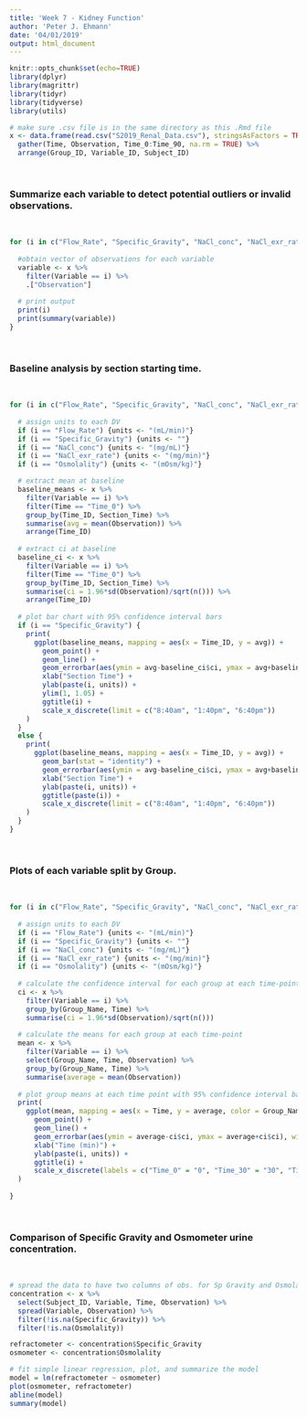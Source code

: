 ```yaml
---
title: 'Week 7 - Kidney Function'
author: 'Peter J. Ehmann'
date: '04/01/2019'
output: html_document
---
```


```r
knitr::opts_chunk$set(echo=TRUE)
library(dplyr)
library(magrittr)
library(tidyr)
library(tidyverse)
library(utils)
```

```r
# make sure .csv file is in the same directory as this .Rmd file
x <- data.frame(read.csv("S2019_Renal_Data.csv"), stringsAsFactors = TRUE) %>%
  gather(Time, Observation, Time_0:Time_90, na.rm = TRUE) %>% 
  arrange(Group_ID, Variable_ID, Subject_ID)
```

<br>

### Summarize each variable to detect potential outliers or invalid observations.

<br>

```r
for (i in c("Flow_Rate", "Specific_Gravity", "NaCl_conc", "NaCl_exr_rate", "Osmolality")) {
  
  #obtain vector of observations for each variable
  variable <- x %>% 
    filter(Variable == i) %>% 
    .["Observation"]
  
  # print output
  print(i)
  print(summary(variable))
}
```

<br>

### Baseline analysis by section starting time.

<br>

```r
for (i in c("Flow_Rate", "Specific_Gravity", "NaCl_conc", "NaCl_exr_rate", "Osmolality")) {
  
  # assign units to each DV
  if (i == "Flow_Rate") {units <- "(mL/min)"}
  if (i == "Specific_Gravity") {units <- ""}
  if (i == "NaCl_conc") {units <- "(mg/mL)"}
  if (i == "NaCl_exr_rate") {units <- "(mg/min)"}
  if (i == "Osmolality") {units <- "(mOsm/kg)"}

  # extract mean at baseline
  baseline_means <- x %>% 
    filter(Variable == i) %>% 
    filter(Time == "Time_0") %>% 
    group_by(Time_ID, Section_Time) %>% 
    summarise(avg = mean(Observation)) %>% 
    arrange(Time_ID)
  
  # extract ci at baseline
  baseline_ci <- x %>% 
    filter(Variable == i) %>% 
    filter(Time == "Time_0") %>% 
    group_by(Time_ID, Section_Time) %>% 
    summarise(ci = 1.96*sd(Observation)/sqrt(n())) %>% 
    arrange(Time_ID)
  
  # plot bar chart with 95% confidence interval bars
  if (i == "Specific_Gravity") {
    print(
      ggplot(baseline_means, mapping = aes(x = Time_ID, y = avg)) +
        geom_point() + 
        geom_line() + 
        geom_errorbar(aes(ymin = avg-baseline_ci$ci, ymax = avg+baseline_ci$ci), width = 0.1) + 
        xlab("Section Time") + 
        ylab(paste(i, units)) + 
        ylim(1, 1.05) + 
        ggtitle(i) + 
        scale_x_discrete(limit = c("8:40am", "1:40pm", "6:40pm"))
    )
  }
  else {
    print(
      ggplot(baseline_means, mapping = aes(x = Time_ID, y = avg)) +
        geom_bar(stat = "identity") + 
        geom_errorbar(aes(ymin = avg-baseline_ci$ci, ymax = avg+baseline_ci$ci), width = 0.1) + 
        xlab("Section Time") + 
        ylab(paste(i, units)) + 
        ggtitle(paste(i)) + 
        scale_x_discrete(limit = c("8:40am", "1:40pm", "6:40pm"))
    )
  }
}
```

<br>

### Plots of each variable split by Group.

<br>

```r
for (i in c("Flow_Rate", "Specific_Gravity", "NaCl_conc", "NaCl_exr_rate", "Osmolality")) {
  
  # assign units to each DV
  if (i == "Flow_Rate") {units <- "(mL/min)"}
  if (i == "Specific_Gravity") {units <- ""}
  if (i == "NaCl_conc") {units <- "(mg/mL)"}
  if (i == "NaCl_exr_rate") {units <- "(mg/min)"}
  if (i == "Osmolality") {units <- "(mOsm/kg)"}
  
  # calculate the confidence interval for each group at each time-point
  ci <- x %>% 
    filter(Variable == i) %>% 
    group_by(Group_Name, Time) %>% 
    summarise(ci = 1.96*sd(Observation)/sqrt(n()))
  
  # calculate the means for each group at each time-point
  mean <- x %>% 
    filter(Variable == i) %>% 
    select(Group_Name, Time, Observation) %>% 
    group_by(Group_Name, Time) %>% 
    summarise(average = mean(Observation))
  
  # plot group means at each time point with 95% confidence interval bars
  print(
    ggplot(mean, mapping = aes(x = Time, y = average, color = Group_Name, group = Group_Name)) + 
      geom_point() + 
      geom_line() + 
      geom_errorbar(aes(ymin = average-ci$ci, ymax = average+ci$ci), width = 0.1) + 
      xlab("Time (min)") + 
      ylab(paste(i, units)) + 
      ggtitle(i) + 
      scale_x_discrete(labels = c("Time_0" = "0", "Time_30" = "30", "Time_60" = "60", "Time_90" = "90"))
  )
  
}
```

<br>

### Comparison of Specific Gravity and Osmometer urine concentration.

<br>

```r
# spread the data to have two columns of obs. for Sp Gravity and Osmolality
concentration <- x %>% 
  select(Subject_ID, Variable, Time, Observation) %>% 
  spread(Variable, Observation) %>% 
  filter(!is.na(Specific_Gravity)) %>% 
  filter(!is.na(Osmolality))

refractometer <- concentration$Specific_Gravity
osmometer <- concentration$Osmolality

# fit simple linear regression, plot, and summarize the model
model = lm(refractometer ~ osmometer)
plot(osmometer, refractometer)
abline(model)
summary(model)
```

<br>

